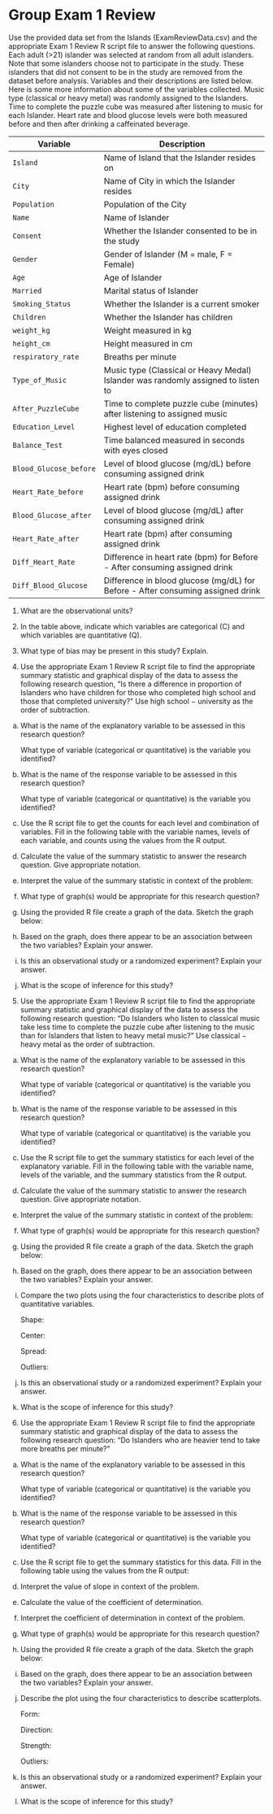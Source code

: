 # Group Exam 1 Review

Use the provided data set from the Islands (ExamReviewData.csv) and the appropriate Exam 1 Review R script file to answer the following questions. Each adult (>21) islander was selected at random from all adult islanders. Note that some islanders choose not to participate in the study.  These islanders that did not consent to be in the study are removed from the dataset before analysis.  Variables and their descriptions are listed below. Here is some more information about some of the variables collected.  Music type (classical or heavy metal) was randomly assigned to the Islanders. Time to complete the puzzle cube was measured after listening to music for each Islander. Heart rate and blood glucose levels were both measured before and then after drinking a caffeinated beverage.

| **Variable** 	| **Description** |
|----	|-------------	|
| `Island` | Name of Island that the Islander resides on |
| `City` | Name of City in which the Islander resides |
| `Population` | Population of the City |
| `Name` | Name of Islander |
| `Consent` | Whether the Islander consented to be in the study |
| `Gender` | Gender of Islander (M = male, F = Female) |
| `Age` | Age of Islander |
| `Married` | Marital status of Islander |
| `Smoking_Status` | Whether the Islander is a current smoker |
| `Children` | Whether the Islander has children |
| `weight_kg` | Weight measured in kg |
| `height_cm` | Height measured in cm |
| `respiratory_rate` | Breaths per minute |
| `Type_of_Music` | Music type (Classical or Heavy Medal) Islander was randomly assigned to listen to |
| `After_PuzzleCube` | Time to complete puzzle cube (minutes) after listening to assigned music |
| `Education_Level` | Highest level of education completed |
| `Balance_Test` | Time balanced measured in seconds with eyes closed |
| `Blood_Glucose_before` | Level of blood glucose (mg/dL) before consuming assigned drink |
| `Heart_Rate_before` | Heart rate (bpm) before consuming assigned drink |
| `Blood_Glucose_after` | Level of blood glucose (mg/dL) after consuming assigned drink |
| `Heart_Rate_after` | Heart rate (bpm) after consuming assigned drink |
| `Diff_Heart_Rate` | Difference in heart rate (bpm) for Before - After consuming assigned drink |
| `Diff_Blood_Glucose` | Difference in blood glucose (mg/dL) for Before - After consuming assigned drink |


1. What are the observational units?

\vspace{0.1in}

2. In the table above, indicate which variables are categorical (C) and which variables are quantitative (Q).

\vspace{0.1in}

3. What type of bias may be present in this study? Explain.

\vspace{0.5in}

4.  Use the appropriate Exam 1 Review R script file to find the appropriate summary statistic and graphical display of the data to assess the following research question, "Is there a difference in proportion of Islanders who have children for those who completed high school and those that completed university?" Use high school $-$ university as the order of subtraction.

a. What is the name of the explanatory variable to be assessed in this research question?
\vspace{0.3in}

    What type of variable (categorical or quantitative) is the variable you identified?
\vspace{0.3in}

b. What is the name of the response variable to be assessed in this research question?
\vspace{0.3in}

    What type of variable (categorical or quantitative) is the variable you identified?
\vspace{0.3in}

c. Use the R script file to get the counts for each level and combination of variables. Fill in the following table with the variable names, levels of each variable, and counts using the values from the R output.

\begingroup
\setlength{\tabcolsep}{14pt}
\renewcommand{\arraystretch}{2}
\begin{center}
\begin{tabular}{|c|p{1in}|p{1in}|p{1in}|}
\hline
 & \multicolumn{2}{|c|}{\textbf{Explanatory Variable}} & \\ 
 & \multicolumn{2}{|c|}{ } & \\ \hline
\textbf{Response variable} & Group 1 & Group 2 & Total \\
 & & & \\ \hline
 Success & & & \\
 & & & \\ \hline
 Failure & & & \\
 & & & \\ \hline
 Total & & & \\
 & & & \\ \hline
\end{tabular}
\end{center}
\endgroup

d. Calculate the value of the summary statistic to answer the research question. Give appropriate notation.

\newpage

e. Interpret the value of the summary statistic in context of the problem:
\vspace{0.5in}


f. What type of graph(s) would be appropriate for this research question?

\vspace{0.2in}

g. Using the provided R file create a graph of the data. Sketch the graph below:

\vspace{2in}

h. Based on the graph, does there appear to be an association between the two variables? Explain your answer.

\vspace{0.5in}

i. Is this an observational study or a randomized experiment? Explain your answer.

\vspace{0.5in}

j. What is the scope of inference for this study?

\newpage


5. Use the appropriate Exam 1 Review R script file to find the appropriate summary statistic and graphical display of the data to assess the following research question: "Do Islanders who listen to classical music take less time to complete the puzzle cube after listening to the music than for Islanders that listen to heavy metal music?" Use classical $-$ heavy metal as the order of subtraction.

a. What is the name of the explanatory variable to be assessed in this research question?
\vspace{0.3in}

    What type of variable (categorical or quantitative) is the variable you identified?
\vspace{0.3in}

b. What is the name of the response variable to be assessed in this research question?
\vspace{0.3in}

    What type of variable (categorical or quantitative) is the variable you identified?
\vspace{0.3in}

c. Use the R script file to get the summary statistics for each level of the explanatory variable. Fill in the following table with the variable name, levels of the variable, and the summary statistics from the R output.

\begingroup
\setlength{\tabcolsep}{14pt}
\renewcommand{\arraystretch}{2}
\begin{center}
\begin{tabular}{|c|p{1in}|p{1in}|}
\hline
 & \multicolumn{2}{|c|}{\textbf{Explanatory Variable}} \\
 & \multicolumn{2}{|c|}{ } \\ \hline
\textbf{Summary value} & Group 1 & Group 2 \\
 & & \\ \hline
 Mean & & \\ \hline
 Standard deviation & & \\ \hline
 Sample size & & \\ \hline
\end{tabular}
\end{center}
\endgroup


d. Calculate the value of the summary statistic to answer the research question. Give appropriate notation.

\newpage

e. Interpret the value of the summary statistic in context of the problem:

\vspace{0.4in}

f. What type of graph(s) would be appropriate for this research question?

\vspace{0.2in}

g. Using the provided R file create a graph of the data. Sketch the graph below:

\vspace{2in}

h. Based on the graph, does there appear to be an association between the two variables? Explain your answer.

\vspace{0.8in}

i. Compare the two plots using the four characteristics to describe plots of quantitative variables.
\vspace{0.1in}

    Shape:
\vspace{0.2in}

    Center:
\vspace{0.2in}

    Spread:
\vspace{0.2in}

    Outliers:
\vspace{0.2in}

j. Is this an observational study or a randomized experiment?  Explain your answer.

\vspace{0.5in}

k. What is the scope of inference for this study?

\newpage


6. Use the appropriate Exam 1 Review R script file to find the appropriate summary statistic and graphical display of the data to assess the following research question: "Do Islanders who are heavier tend to take more breaths per minute?"

a. What is the name of the explanatory variable to be assessed in this research question?
\vspace{0.3in}

    What type of variable (categorical or quantitative) is the variable you identified?
\vspace{0.3in}

b. What is the name of the response variable to be assessed in this research question?
\vspace{0.3in}

    What type of variable (categorical or quantitative) is the variable you identified?
\vspace{0.3in}

c. Use the R script file to get the summary statistics for this data. Fill in the following table using the values from the R output:

\begingroup
\setlength{\tabcolsep}{14pt}
\renewcommand{\arraystretch}{2}
\begin{center}
\begin{tabular}{|c|p{1in}|p{1in}|p{1in}|}
\hline
 & y-intercept & slope & correlation \\ \hline
 \textbf{Summary value} & & & \\ \hline
\end{tabular}
\end{center}
\endgroup


d. Interpret the value of slope in context of the problem.

\vspace{0.3in}

e. Calculate the value of the coefficient of determination.

\vspace{0.2in}

f. Interpret the coefficient of determination in context of the problem.

\vspace{0.3in}

g. What type of graph(s) would be appropriate for this research question?

\newpage

h. Using the provided R file create a graph of the data. Sketch the graph below:

\vspace{2in}

i. Based on the graph, does there appear to be an association between the two variables? Explain your answer.

\vspace{0.8in}

j. Describe the plot using the four characteristics to describe scatterplots.
\vspace{0.1in}

    Form:
\vspace{0.2in}

    Direction:
\vspace{0.2in}

    Strength:
\vspace{0.2in}

    Outliers:
\vspace{0.2in}

k. Is this an observational study or a randomized experiment? Explain your answer.

\vspace{0.5in}

l. What is the scope of inference for this study?

\newpage

